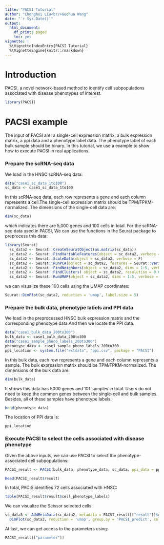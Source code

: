 ---
title: "PACSI Tutorial"
author: "Chonghui Liu<br/>Guohua Wang"
date: "`r Sys.Date()`"
output:
  html_document:
    df_print: paged
    toc: yes
vignette: |
  %\VignetteIndexEntry{PACSI Tutorial}
  %\VignetteEngine{knitr::rmarkdown}
---


# Introduction

PACSI, a novel network-based method to identify cell subpopulations associated with disease phenotypes of interest.

```{r message=FALSE}
library(PACSI)
```

# PACSI example

The input of PACSI are: a single-cell expression matrix, a bulk expression matrix, a ppi data and a phenotype label data. The phenotype label of each bulk sample should be binary. In this tutorial, we use a example to show how to execute PACSI in real applications.


### Prepare the scRNA-seq data 

We load in the HNSC scRNA-seq data:
```{r}
data("case1_sc_data_1to100")
sc_data <- case1_sc_data_1to100
```
In this scRNA-seq data, each row represents a gene and each column represents a cell.The single-cell expression matrix should be TPM/FPKM-normalized. The dimensions of the single-cell data are:
```{r}
dim(sc_data)
```
which indicates there are 5,000 genes and 100 cells in total. For the scRNA-seq data used in PACSI, We can use the functions in the Seurat package to preprocess this data:
```{r warning=FALSE}
library(Seurat)
  sc_data2 <- Seurat::CreateSeuratObject(as.matrix(sc_data))
  sc_data2 <- Seurat::FindVariableFeatures(object = sc_data2, verbose = F, nfeatures=2000)
  sc_data2 <- Seurat::ScaleData(object = sc_data2, verbose = F)
  sc_data2 <- Seurat::RunPCA(object = sc_data2, features = Seurat::VariableFeatures(sc_data2), verbose = TRUE)
  sc_data2 <- Seurat::FindNeighbors(object = sc_data2, dims = 1:5, verbose = TRUE)
  sc_data2 <- Seurat::FindClusters( object = sc_data2, resolution = 0.6, verbose = TRUE)
  sc_data2 <- Seurat::RunUMAP(object = sc_data2, dims = 1:5, verbose = TRUE)
```
we can visualize these 100 cells using the UMAP coordinates:
```{r fig.align="center", fig.width = 5.5}
Seurat::DimPlot(sc_data2, reduction = 'umap', label.size = 5)
```

### Prepare the bulk data, phenotype labels and PPI data

We load in the preprocessed HNSC bulk expression matrix and the corresponding phenotype data.And then we locate the PPI data.
```{r}
data("case1_bulk_data_200to300")
bulk_data <- case1_bulk_data_200to300
data("case1_sample_pheno_labels_200to300")
phenotype_data <- case1_sample_pheno_labels_200to300
ppi_location <- system.file("extdata", "ppi.csv", package = "PACSI")
```
In this bulk data, each row represents a gene and each column represents a sample. The bulk expression matrix should be TPM/FPKM-normalized. The dimensions of the bulk data are:
```{r}
dim(bulk_data)
```
It shows this data has 5000 genes and 101 samples in total. Users do not need to keep the common genes between the single-cell and bulk samples. Besides, all of these samples have phenotype labels:
```{r}
head(phenotype_data)
```
The location of PPI data is:
```{r}
ppi_location
```

### Execute PACSI to select the cells associated with disease phenotype

Given the above inputs, we can use PACSI to select the phenotype-associated cell subpopulations:
```{r warning=FALSE}
PACSI_result <- PACSI(bulk_data, phenotype_data, sc_data, ppi_data = ppi_location,times = 10,ncores = 2)
```

```{r}
head(PACSI_result$result)
```
In total, PACIS identifies 72 cells associated with HNSC:
```{r warning=FALSE}
table(PACSI_result$result$cell_phenotype_labels)
```

We can visualize the Scissor selected cells:
```{r warning=FALSE, fig.align="center", fig.width = 5.5}
sc_data3 <- AddMetaData(sc_data2, metadata = PACSI_result[["result"]]$cell_phenotype_labels, col.name = "PACSI_predict")
  DimPlot(sc_data3, reduction = 'umap', group.by = 'PACSI_predict', cols = c('grey','indianred1'))
```

At last, we can get access to the parameters using:
```{r}
PACSI_result[["parameter"]]
```

